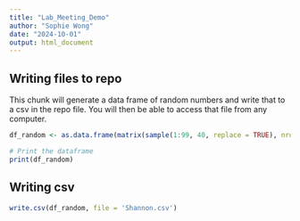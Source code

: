 ```yaml
---
title: "Lab_Meeting_Demo"
author: "Sophie Wong"
date: "2024-10-01"
output: html_document
---
```



## Writing files to repo

This chunk will generate a data frame of random numbers and write that to a csv in the repo file. You will then be able to access that file from any computer. 

```r
df_random <- as.data.frame(matrix(sample(1:99, 40, replace = TRUE), nrow = 4, ncol = 10))

# Print the dataframe
print(df_random)

```

## Writing csv

```r
write.csv(df_random, file = 'Shannon.csv')

```

